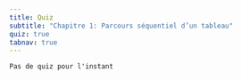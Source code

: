 ```yaml
---
title: Quiz
subtitle: "Chapitre 1: Parcours séquentiel d’un tableau"
quiz: true
tabnav: true
---
```

```ed-pb
Pas de quiz pour l'instant

```